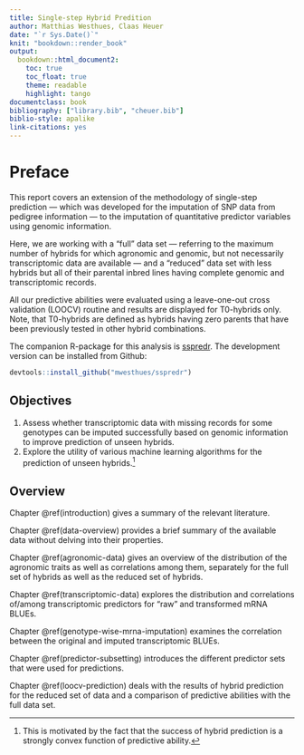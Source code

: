 ```yaml
---
title: Single-step Hybrid Predition
author: Matthias Westhues, Claas Heuer
date: "`r Sys.Date()`"
knit: "bookdown::render_book"
output:
  bookdown::html_document2:
    toc: true
    toc_float: true
    theme: readable
    highlight: tango
documentclass: book
bibliography: ["library.bib", "cheuer.bib"]
biblio-style: apalike
link-citations: yes
---
```


<script type="text/x-mathjax-config">
MathJax.Hub.Config({
  TeX: { equationNumbers: { autoNumber: "AMS" } }
});
</script>


# Preface {-}
This report covers an extension of the methodology of single-step prediction 
&mdash; which was developed for the imputation of SNP data from pedigree 
information &mdash; to the imputation of quantitative predictor variables using
genomic information.

Here, we are working with a "full" data set &mdash; referring to the maximum 
number of hybrids for which agronomic and genomic, but not necessarily 
transcriptomic data are available &mdash; and a "reduced" data set with less 
hybrids but all of their parental inbred lines having complete genomic and 
transcriptomic records.

All our predictive abilities were evaluated using a leave-one-out cross 
validation (LOOCV) routine and results are displayed for T0-hybrids only.
Note, that T0-hybrids are defined as hybrids having zero parents that have been
previously tested in other hybrid combinations.

The companion R-package for this analysis is [sspredr](https://github.com/mwesthues/sspredr).
The development version can be installed from Github:
```r
devtools::install_github("mwesthues/sspredr")
```


## Objectives
1.    Assess whether transcriptomic data with missing records for some genotypes         can be imputed successfully based on genomic information to improve 
      prediction of unseen hybrids.
2.    Explore the utility of various machine learning algorithms for the 
      prediction of unseen hybrids.^[This is motivated by the fact that the 
      success of hybrid prediction is a strongly convex function of predictive 
      ability.]


## Overview
Chapter \@ref(introduction) gives a summary of the relevant literature.

Chapter \@ref(data-overview) provides a brief summary of the available data 
without delving into their properties.

Chapter \@ref(agronomic-data) gives an overview of the distribution of the 
agronomic traits as well as correlations among them, separately for the full
set of hybrids as well as the reduced set of hybrids.

Chapter \@ref(transcriptomic-data) explores the distribution and correlations
of/among transcriptomic predictors for "raw" and transformed mRNA BLUEs.

Chapter \@ref(genotype-wise-mrna-imputation) examines the correlation between
the original and imputed transcriptomic BLUEs.

Chapter \@ref(predictor-subsetting) introduces the different predictor sets that
were used for predictions.

Chapter \@ref(loocv-prediction) deals with the results of hybrid prediction for 
the reduced set of data and a comparison of predictive abilities with the full 
data set.
